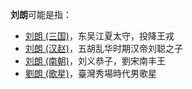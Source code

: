 '''刘朗'''可能是指：
*[[刘朗_(三国)|刘朗 (三国)]]，东吴江夏太守，投降王戎
*[[刘朗_(汉赵)|刘朗 (汉赵)]]，五胡乱华时期汉帝刘聪之子
*[[刘朗_(南朝)|刘朗 (南朝)]]，刘义恭子，劉宋南丰王
*[[劉朗_(歌星)|劉朗 (歌星)]]，臺灣秀場時代男歌星

{{消歧义|L朗|Cat=二字刘姓人名消歧义}}